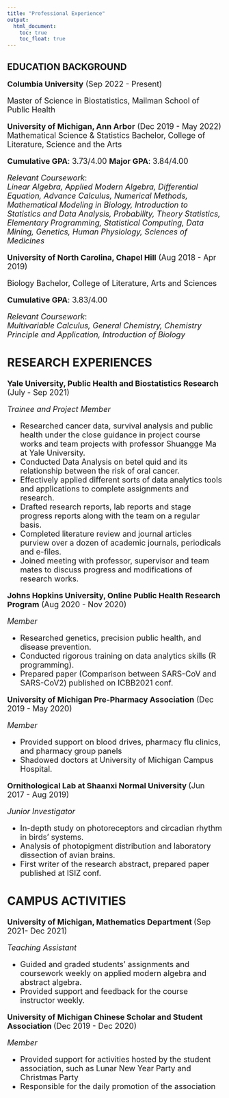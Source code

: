 ```yaml
---
title: "Professional Experience"
output: 
  html_document:
    toc: true
    toc_float: true
---
```


## EDUCATION BACKGROUND

**<font size="4"> Columbia University** (Sep 2022 - Present)

Master of Science in Biostatistics, Mailman School of Public Health

**<font size="4"> University of Michigan, Ann Arbor</font>**              (Dec 2019 - May 2022)                                              
Mathematical Science & Statistics Bachelor, College of Literature, Science and the Arts 

**Cumulative GPA**: 3.73/4.00       **Major GPA**: 3.84/4.00

*Relevant Coursework*:   
*Linear Algebra, Applied Modern Algebra, Differential Equation, Advance Calculus, Numerical Methods, Mathematical Modeling in Biology, Introduction to Statistics and Data Analysis, Probability, Theory Statistics, Elementary Programming, Statistical Computing, Data Mining, Genetics, Human Physiology, Sciences of Medicines*

**<font size="4"> University of North Carolina, Chapel Hill</font>**       (Aug 2018 - Apr 2019)

Biology Bachelor, College of Literature, Arts and Sciences 

**Cumulative GPA**: 3.83/4.00

*Relevant Coursework*:  
*Multivariable Calculus, General Chemistry, Chemistry Principle and Application, Introduction of Biology*

## RESEARCH EXPERIENCES

**<font size="4"> Yale University, Public Health and Biostatistics Research</font>** (July - Sep 2021)

*Trainee and Project Member*

-	Researched cancer data, survival analysis and public health under the close guidance in project course works and team projects with professor Shuangge Ma at Yale University.
-	Conducted Data Analysis on betel quid and its relationship between the risk of oral cancer.
-	Effectively applied different sorts of data analytics tools and applications to complete assignments and research.
-	Drafted research reports, lab reports and stage progress reports along with the team on a regular basis.
-	Completed literature review and journal articles purview over a dozen of academic journals, periodicals and e-files.
-	Joined meeting with professor, supervisor and team mates to discuss progress and modifications of research works. 

**<font size="4"> Johns Hopkins University, Online Public Health Research Program</font>** (Aug 2020 - Nov 2020)

*Member*

-	Researched genetics, precision public health, and disease prevention.
-	Conducted rigorous training on data analytics skills (R programming).
-	Prepared paper (Comparison between SARS-CoV and SARS-CoV2) published on ICBB2021 conf.

**<font size="4"> University of Michigan Pre-Pharmacy Association</font>** (Dec 2019 - May 2020)

*Member*

-	Provided support on blood drives, pharmacy flu clinics, and pharmacy group panels
-	Shadowed doctors at University of Michigan Campus Hospital. 

**<font size="4"> Ornithological Lab at Shaanxi Normal University </font>** (Jun 2017 - Aug 2019)

*Junior Investigator*

-	In-depth study on photoreceptors and circadian rhythm in birds' systems.
-	Analysis of photopigment distribution and laboratory dissection of avian brains.
-	First writer of the research abstract, prepared paper published at ISIZ conf.

## CAMPUS ACTIVITIES 

**<font size="4"> University of Michigan, Mathematics Department </font>** (Sep 2021- Dec 2021)

*Teaching Assistant*

-	Guided and graded students’ assignments and coursework weekly on applied modern algebra and abstract algebra.
-	Provided support and feedback for the course instructor weekly.

**<font size="4"> University of Michigan Chinese Scholar and Student Association </font>** (Dec 2019 - Dec 2020)

*Member*

-	Provided support for activities hosted by the student association, such as Lunar New Year Party and Christmas Party
- Responsible for the daily promotion of the association


